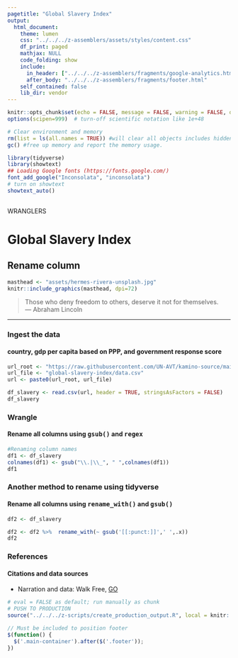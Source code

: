 ```yaml
---
pagetitle: "Global Slavery Index"
output:
  html_document:
    theme: lumen
    css: "../../../z-assemblers/assets/styles/content.css"
    df_print: paged
    mathjax: NULL
    code_folding: show
    include:
      in_header: ["../../../z-assemblers/fragments/google-analytics.html", "../../../z-assemblers/fragments/header.html"]
      after_body: "../../../z-assemblers/fragments/footer.html"
    self_contained: false
    lib_dir: vendor
---
```


```r

knitr::opts_chunk$set(echo = FALSE, message = FALSE, warning = FALSE, dev = "svg" )
options(scipen=999)  # turn-off scientific notation like 1e+48

# Clear environment and memory
rm(list = ls(all.names = TRUE)) #will clear all objects includes hidden objects.
gc() #free up memory and report the memory usage.

library(tidyverse)
library(showtext)
## Loading Google fonts (https://fonts.google.com/)
font_add_google("Inconsolata", "inconsolata")
# turn on showtext
showtext_auto()
 
```

<div class="activity">
WRANGLERS  
</div>

# Global Slavery Index
## Rename column

```r

masthead <- "assets/hermes-rivera-unsplash.jpg"
knitr::include_graphics(masthead, dpi=72)

```

> Those who deny freedom to others, deserve it not for themselves.\
--- Abraham Lincoln\

***

### Ingest the data
#### country, gdp per capita based on PPP, and government response score

```r

url_root <- "https://raw.githubusercontent.com/UN-AVT/kamino-source/main/sources/0-shared/data/"
url_file <- "global-slavery-index/data.csv"
url <- paste0(url_root, url_file)

df_slavery <- read.csv(url, header = TRUE, stringsAsFactors = FALSE)
df_slavery

```


### Wrangle
#### Rename all columns using <kbd>gsub()</kbd> and <kbd>regex</kbd>


```r

#Renaming column names
df1 <- df_slavery
colnames(df1) <- gsub("\\.|\\_", " ",colnames(df1))
df1


```

### Another method to rename using tidyverse
#### Rename all columns using <kbd>rename_with()</kbd> and <kbd>gsub()</kbd>


```r

df2 <- df_slavery

df2 <- df2 %>%  rename_with(~ gsub('[[:punct:]]',' ',.x))
df2

```


### References
#### Citations and data sources

* Narration and data: Walk Free, [GO](https://www.globalslaveryindex.org/){target="_blank"}


```r

# eval = FALSE as default; run manually as chunk
# PUSH TO PRODUCTION
source("../../../z-scripts/create_production_output.R", local = knitr::knit_global())

```


```js

// Must be included to position footer
$(function() {
  $('.main-container').after($('.footer'));
})

```







